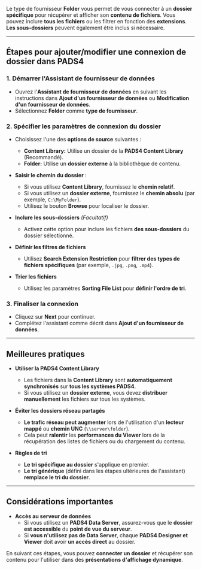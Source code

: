 Le type de fournisseur **Folder** vous permet de vous connecter à un **dossier spécifique** pour récupérer et afficher son **contenu de fichiers**. Vous pouvez inclure **tous les fichiers** ou les filtrer en fonction des **extensions**. **Les sous-dossiers** peuvent également être inclus si nécessaire.

***

## **Étapes pour ajouter/modifier une connexion de dossier dans PADS4**

### **1. Démarrer l'Assistant de fournisseur de données**

* Ouvrez l'**Assistant de fournisseur de données** en suivant les instructions dans **Ajout d'un fournisseur de données** ou **Modification d'un fournisseur de données**.
* Sélectionnez **Folder** comme **type de fournisseur**.

### **2. Spécifier les paramètres de connexion du dossier**

* Choisissez l'une des **options de source** suivantes :
  * **Content Library:** Utilise un dossier de la **PADS4 Content Library** (Recommandé).
  * **Folder:** Utilise un **dossier externe** à la bibliothèque de contenu.

* **Saisir le chemin du dossier** :
  * Si vous utilisez **Content Library**, fournissez le **chemin relatif**.
  * Si vous utilisez un **dossier externe**, fournissez le **chemin absolu** (par exemple, `C:\MyFolder`).
  * Utilisez le bouton **Browse** pour localiser le dossier.

* **Inclure les sous-dossiers** *(Facultatif)*
  * Activez cette option pour inclure les fichiers **des sous-dossiers** du dossier sélectionné.

* **Définir les filtres de fichiers**
  * Utilisez **Search Extension Restriction** pour **filtrer des types de fichiers spécifiques** (par exemple, `.jpg`, `.png`, `.mp4`).

* **Trier les fichiers**
  * Utilisez les paramètres **Sorting File List** pour **définir l'ordre de tri**.

### **3. Finaliser la connexion**

* Cliquez sur **Next** pour continuer.
* Complétez l'assistant comme décrit dans **Ajout d'un fournisseur de données**.

***

## **Meilleures pratiques**

* **Utiliser la PADS4 Content Library**
  * Les fichiers dans la **Content Library** sont **automatiquement synchronisés** sur **tous les systèmes PADS4**.
  * Si vous utilisez un **dossier externe**, vous devez **distribuer manuellement** les fichiers sur tous les systèmes.

* **Éviter les dossiers réseau partagés**
  * **Le trafic réseau peut augmenter** lors de l'utilisation d'un **lecteur mappé** ou **chemin UNC** (`\\server\folder`).
  * Cela peut **ralentir** les **performances du Viewer** lors de la récupération des listes de fichiers ou du chargement du contenu.

* **Règles de tri**
  * **Le tri spécifique au dossier** s'applique en premier.
  * **Le tri générique** (défini dans les étapes ultérieures de l'assistant) **remplace le tri du dossier**.

***

## **Considérations importantes**

* **Accès au serveur de données**
  * Si vous utilisez un **PADS4 Data Server**, assurez-vous que le **dossier est accessible** du **point de vue du serveur**.
  * Si **vous n'utilisez pas de Data Server**, chaque **PADS4 Designer et Viewer** doit avoir **un accès direct** au dossier.

En suivant ces étapes, vous pouvez **connecter un dossier** et récupérer son contenu pour l'utiliser dans des **présentations d'affichage dynamique**.
